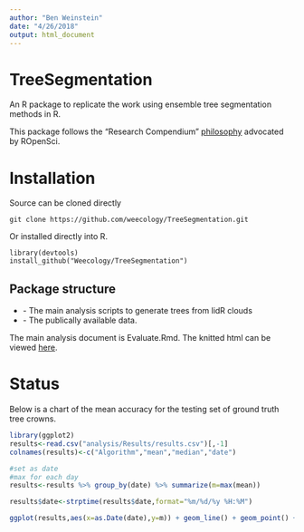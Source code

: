```yaml
---
author: "Ben Weinstein"
date: "4/26/2018"
output: html_document
---
```


# TreeSegmentation

An R package to replicate the work using ensemble tree segmentation methods in R.

This package follows the "Research Compendium" [philosophy](https://github.com/ropensci/rrrpkg/blob/master/README.md) advocated by ROpenSci.

# Installation

Source can be cloned directly

```
git clone https://github.com/weecology/TreeSegmentation.git
```

Or installed directly into R.

```
library(devtools)
install_github("Weecology/TreeSegmentation")
```

## Package structure
* \analysis - The main analysis scripts to generate trees from lidR clouds
* \data - The publically available data.

The main analysis document is Evaluate.Rmd. The knitted html can be viewed [here](analysis/Evaluate.html).

# Status 

Below is a chart of the mean accuracy for the testing set of ground truth tree crowns.

```r
library(ggplot2)
results<-read.csv("analysis/Results/results.csv")[,-1]
colnames(results)<-c("Algorithm","mean","median","date")

#set as date
#max for each day
results<-results %>% group_by(date) %>% summarize(m=max(mean))

results$date<-strptime(results$date,format="%m/%d/%y %H:%M")

ggplot(results,aes(x=as.Date(date),y=m)) + geom_line() + geom_point() + ylim(0,1) + scale_x_date() + labs(x="Date",y="Mean Accuracy (IoU)") + theme_bw() 
```

